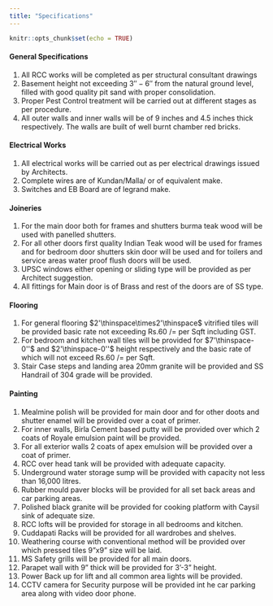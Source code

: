 ```yaml
---
title: "Specifications"
---
```


```r
knitr::opts_chunk$set(echo = TRUE)
```

\def\inch#1{#1''}
\def\ft#1{#1'\thinspace}

#### General Specifications
1. All RCC works will be completed as per structural consultant drawings
2. Basement height not exceeding $\inch3 - \inch6$ from the natural ground level, filled with good quality pit sand with proper consolidation.
3. Proper Pest Control treatment will be carried out at different stages as per procedure.
4. All outer walls and inner walls will be of 9 inches and 4.5 inches thick  respectively. The walls are built of well burnt chamber red bricks.

#### Electrical Works
1. All electrical works will be carried out as per electrical drawings issued by Architects. 
2. Complete wires are of Kundan/Malla/ or of equivalent make.
3. Switches and EB Board are of legrand make.

#### Joineries
1. For the main door both for frames and shutters burma teak wood will be used with panelled shutters.
2. For all other doors first quality Indian Teak wood will be used for frames and for bedroom door shutters skin door will be used and for toilers and service areas water proof flush doors will be used.
3. UPSC windows either opening or sliding type will be provided as per Architect suggestion.
4. All fittings for Main door is of Brass and rest of the doors are of SS type.

#### Flooring

1. For general flooring $\ft2\times\ft2$ vitrified tiles will be provided basic rate not exceeding Rs.60 /= per Sqft including GST.
2. For bedroom and kitchen wall tiles will be provided for $\ft7-\inch0$ and $\ft2-\inch0$ height respectively and the basic rate of which will not exceed Rs.60 /= per Sqft.
3. Stair Case steps and landing area 20mm granite will be provided and SS Handrail of 304 grade will be provided.

#### Painting
1. Mealmine polish will be provided for main door and for other doots and shutter enamel will be provided over a coat of primer.
2. For inner walls, Birla Cement based putty will be provided over which 2 coats of Royale emulsion paint will be provided.
3. For all exterior walls 2 coats of apex emulsion will be provided over a coat of primer.
4. RCC over head tank will be provided with adequate capacity.
5. Underground water storage sump will be provided with capacity not less than 16,000 litres. 
6. Rubber mould paver blocks will be provided for all set back areas and car parking areas.
7. Polished black granite will be provided for cooking platform with Caysil sink of adequate size.
8. RCC lofts will be provided for storage in all bedrooms and kitchen.
9. Cuddapati Racks will be provided for all wardrobes and shelves.
10. Weathering course with conventional method will be provided over which pressed tiles 9"x9" size will be laid.
11. MS Safety grills will be provided for all main doors.
12. Parapet wall with 9" thick will be provided for 3'-3" height.
13. Power Back up for lift and all common area lights will be provided.
14. CCTV camera for Security purpose will be provided int he car parking area along with video door phone.

